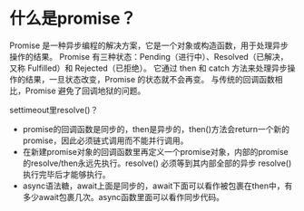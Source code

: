 # 什么是promise？
Promise 是一种异步编程的解决方案，它是一个对象或构造函数，用于处理异步操作的结果。
Promise 有三种状态：Pending（进行中）、Resolved（已解决，又称 Fulfilled）和 Rejected（已拒绝）。
它通过 then 和 catch 方法来处理异步操作的结果，一旦状态改变，Promise 的状态就不会再变。
与传统的回调函数相比，Promise 避免了回调地狱的问题。

settimeout里resolve()？

* promise的回调函数是同步的，then是异步的，then()方法会return一个新的promise，因此必须链式调用而不能并行调用。
* 在新建promise对象的回调函数里再定义一个promise对象，内部的promise的resolve/then永远先执行。resolve() 必须等到其内部全部的异步 resolve() 执行完毕后才能够执行。
* async语法糖，await上面是同步的，await下面可以看作被包裹在then中，有多少await包裹几次。async函数里面可以看作同步代码。
